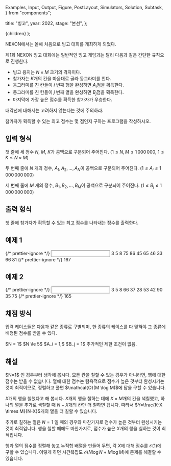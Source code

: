   Examples,
  Input,
  Output,
  Figure,
  PostLayout,
  Simulators,
  Solution,
  Subtask,
} from "components";

  title: "빙고",
  year: 2022,
  stage: "본선",
};

  <PostLayout meta={meta}>{children}</PostLayout>
);

NEXON에서는 올해 처음으로 빙고 대회를 개최하게 되었다.

제1회 NEXON 빙고 대회에는 일반적인 빙고 게임과는 달리
다음과 같은 간단한 규칙으로 진행한다.

- 빙고 용지는 $N \times M$ 크기의 격자이다.
- 참가자는 $K$개의 칸을 마음대로 골라 동그라미를 친다.
- 동그라미를 친 칸들이 $i$ 번째 행을 완성하면 $A_i$점을 획득한다.
- 동그라미를 친 칸들이 $j$ 번째 열을 완성하면 $B_j$점을 획득한다.
- 마지막에 가장 높은 점수를 획득한 참가자가 우승한다.

대각선에 대해서는 고려하지 않는다는 것에 주의하라.

참가자가 획득할 수 있는 최고 점수는 몇 점인지 구하는
프로그램을 작성하시오.

## 입력 형식

첫 줄에 세 정수 $N$, $M$, $K$가 공백으로 구분되어 주어진다.
($1 \le N, M \le 1\,000\,000$, $1 \le K \le N \times M$)

두 번째 줄에 $N$ 개의 정수,
$A_1, A_2, \ldots, A_N$이 공백으로 구분되어 주어진다.
($1 \le A_i \le 1\,000\,000\,000$)

세 번째 줄에 $M$ 개의 정수,
$B_1, B_2, \ldots, B_M$이 공백으로 구분되어 주어진다.
($1 \le B_j \le 1\,000\,000\,000$)

## 출력 형식

첫 줄에 참가자가 획득할 수 있는 최고 점수를
나타내는 정수를 출력한다.

## 예제 1

<Examples>
  {/* prettier-ignore */}
  <Input>
3 5 8
75 86 45
65 46 33 66 81
  </Input>
  {/* prettier-ignore */}
  <Output>
167
  </Output>
</Examples>

## 예제 2

<Examples>
  {/* prettier-ignore */}
  <Input>
3 5 8
66 37 28
53 42 90 35 75
  </Input>
  {/* prettier-ignore */}
  <Output>
165
  </Output>
</Examples>

## 채점 방식

입력 케이스들은 다음과 같은 종류로 구별되며, 한 종류의 케이스를 다 맞혀야 그 종류에 배정된 점수를 받을 수 있다.

<Subtask index={1} score={23}>
  $N = 1$
</Subtask>
<Subtask index={2} score={21}>
  $N \le 5$
</Subtask>
<Subtask index={3} score={25}>
  $A_i = 1;$ $B_j = 1$
</Subtask>
<Subtask index={4} score={31}>
  추가적인 제한 조건이 없음.
</Subtask>

## 해설

<Solution>
$N=1$ 인 경우부터 생각해 봅시다. 모든 칸을 칠할 수 있는 경우가 아니라면, 행에 대한 점수는 받을 수 없습니다. 
열에 대한 점수는 탐욕적으로 점수가 높은 것부터 완성시키는 것이 최적이므로, 정렬하고 풀면 $\mathcal{O}(M \log M)$에 답을 
구할 수 있습니다.

$X$개의 행을 칠했다고 해 봅시다. $X$개의 행을 칠하는 데에 $X \times M$개의 칸을 색칠했고, 하나의
열을 추가로 색칠할 때 $N-X$개의 칸만 더 칠하면 됩니다. 따라서 $Y=\frac{K-X \times M}{N-X}$개의 열을 더 칠할 수 있습니다.

추가로 칠하는 열은 $N=1$ 일 때의 경우와 마찬가지로 점수가 높은 것부터 완성시키는 것이 최적입니다. 행을 칠할 때에도
마찬가지로, 점수가 높은 $X$개의 행을 칠하는 것이 최적입니다.

행과 열의 점수를 정렬해 놓고 누적합 배열을 만들어 두면,
각 $X$에 대해 점수를 $\mathcal{O}(1)$에 구할 수 있습니다. 이렇게 하면 시간복잡도 $\mathcal{O}(N \log N + M \log M)$에 문제를
해결할 수 있습니다.

</Solution>
